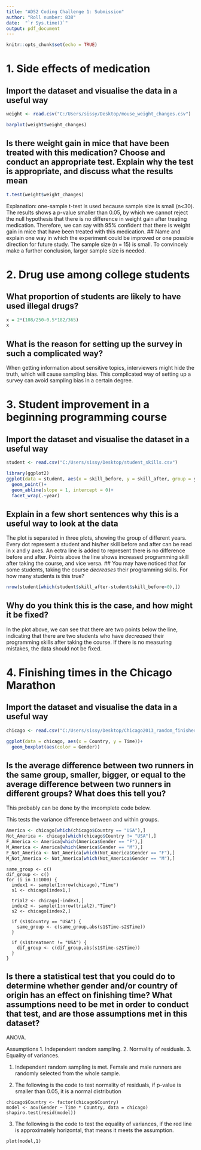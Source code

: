```yaml
---
title: "ADS2 Coding Challenge 1: Submission"
author: "Roll number: 838"
date:  "`r Sys.time()`"  
output: pdf_document
---
```


```r
knitr::opts_chunk$set(echo = TRUE)
```


# 1. Side effects of medication 

## Import the dataset and visualise the data in a useful way
```r
weight <- read.csv("C:/Users/sissy/Desktop/mouse_weight_changes.csv")
```
```r
barplot(weight$weight_changes)
```

## Is there weight gain in mice that have been treated with this medication? Choose and conduct an appropriate test. Explain why the test is appropriate, and discuss what the results mean
```r
t.test(weight$weight_changes)
```
Explanation: one-sample t-test is used because sample size is small (n<30). The results shows a p-value smaller than 0.05, by which we cannot reject the null hypothesis that there is no difference in weight gain after treating medication. Therefore, we can say with 95% confident that there is weight gain in mice that have been treated with this medication.
## Name and explain one way in which the experiment could be improved or one possible direction for future study.
The sample size (n = 15) is small. To convincely make a further conclusion, larger sample size is needed.




# 2. Drug use among college students

## What proportion of students are likely to have used illegal drugs?
```r
x = 2*(108/250-0.5*182/365)
x
```
## What is the reason for setting up the survey in such a complicated way?
When getting information about sensitive topics, interviewers might hide the truth, which will cause sampling bias. This complicated way of setting up a survey can avoid sampling bias in a certain degree.

\newpage

# 3. Student improvement in a beginning programming course


## Import the dataset and visualise the dataset in a useful way
```r
student <- read.csv("C:/Users/sissy/Desktop/student_skills.csv")
```
```r
library(ggplot2)
ggplot(data = student, aes(x = skill_before, y = skill_after, group = year))+
  geom_point()+
  geom_abline(slope = 1, intercept = 0)+
  facet_wrap(.~year)
```
## Explain in a few short sentences why this is a useful way to look at the data
The plot is separated in three plots, showing the group of different years. Every dot represent a student and his/her skill before and after can be read in x and y axes. An ectra line is added to represent there is no difference before and after. Points above the line shows increased programming skill after taking the course, and vice versa.
## You may have noticed that for some students, taking the course *decreases* their programming skills. For how many students is this true?
```r
nrow(student[which(student$skill_after-student$skill_before<0),])
```
## Why do you think this is the case, and how might it be fixed?
In the plot above, we can see that there are two points below the line, indicating that there are two students who have *decreased* their programming skills after taking the course. If there is no measuring mistakes, the data should not be fixed.

# 4. Finishing times in the Chicago Marathon


## Import the dataset and visualise the data in a useful way
```r
chicago <- read.csv("C:/Users/sissy/Desktop/Chicago2013_random_finishers.csv")

ggplot(data = chicago, aes(x = Country, y = Time))+
  geom_boxplot(aes(color = Gender))
```

## Is the average difference between two runners in the same group, smaller, bigger, or equal to the average difference between two runners in different groups? What does this tell you?

This probably can be done by the imcomplete code below.

This tests the variance difference between and within groups.


```r
America <- chicago[which(chicago$Country == "USA"),]
Not_America <- chicago[which(chicago$Country != "USA"),]
F_America <- America[which(America$Gender == "F"),]
M_America <- America[which(America$Gender == "M"),]
F_Not_America <- Not_America[which(Not_America$Gender == "F"),]
M_Not_America <- Not_America[which(Not_America$Gender == "M"),]
```

```
same_group <- c()
dif_group <- c()
for (i in 1:1000) {
  index1 <- sample(1:nrow(chicago),"Time")
  s1 <- chicago[index1,]
  
  trial2 <- chicago[-index1,]
  index2 <- sample(1:nrow(trial2),"Time")
  s2 <- chicago[index2,]
  
  if (s1$Country == "USA") {
    same_group <- c(same_group,abs(s1$Time-s2$Time))
  }
  
  if (s1$treatment != "USA") {
    dif_group <- c(dif_group,abs(s1$Time-s2$Time))
  }
}
```
## Is there a statistical test that you could do to determine whether gender and/or country of origin has an effect on finishing time? What assumptions need to be met in order to conduct that test, and are those assumptions met in this dataset? 
ANOVA.

Assumptions
1. Independent random sampling.
2. Normality of residuals.
3. Equality of variances.

1. Independent random sampling is met. Female and male runners are randomly selected from the whole sample.

2. The following is the code to test normality of residuals, if p-value is smaller than 0.05, it is a normal distribution
```
chicago$Country <- factor(chicago$Country)
model <- aov(Gender ~ Time * Country, data = chicago)
shapiro.test(resid(model))
```
3. The following is the code to test the equality of variances, if the red line is approximately horizontal, that means it meets the assumption.
```
plot(model,1)
```
























